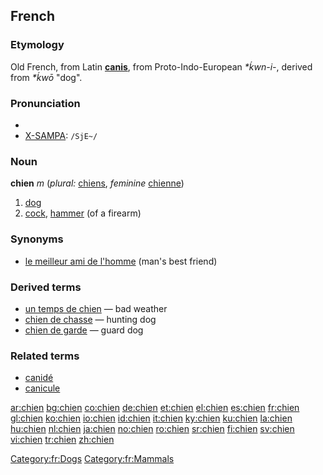 ==French==
===Etymology===
Old French, from Latin '''[[canis]]''', from Proto-Indo-European ''*ḱwn-i-'', derived from ''*ḱwō'' "dog".

===Pronunciation===
*{{IPA|/ʃjɛ̃/}}
*[[w:X-SAMPA|X-SAMPA]]: <tt> /SjE~/</tt>
<!-- There is a French SAMPA, but it uses e~ for nasal vowels -->

===Noun===
'''chien''' ''m'' (''plural:'' [[chiens]], ''feminine'' [[chienne]])

# [[dog]]
# [[cock]], [[hammer]] (of a firearm)

===Synonyms===
*[[le meilleur ami de l'homme]] (man's best friend)

===Derived terms===
* [[un temps de chien]] — bad weather
* [[chien de chasse]] — hunting dog
* [[chien de garde]] — guard dog

===Related terms===
*[[canidé]]
*[[canicule]]

[[Category:fr:Dogs]]
[[Category:fr:Mammals]]

[[ar:chien]]
[[bg:chien]]
[[co:chien]]
[[de:chien]]
[[et:chien]]
[[el:chien]]
[[es:chien]]
[[fr:chien]]
[[gl:chien]]
[[ko:chien]]
[[io:chien]]
[[id:chien]]
[[it:chien]]
[[ky:chien]]
[[ku:chien]]
[[la:chien]]
[[hu:chien]]
[[nl:chien]]
[[ja:chien]]
[[no:chien]]
[[ro:chien]]
[[sr:chien]]
[[fi:chien]]
[[sv:chien]]
[[vi:chien]]
[[tr:chien]]
[[zh:chien]]